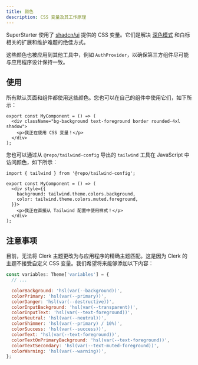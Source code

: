 ```yaml
---
title: 颜色
description: CSS 变量及其工作原理
---
```


SuperStarter 使用了 [shadcn/ui](https://ui.shadcn.com/) 提供的 CSS 变量。它们是解决 [深色模式](/zh/packages/design-system/dark-mode) 和白标相关的扩展和维护难题的绝佳方式。

这些颜色也被应用到其他工具中，例如 `AuthProvider`，以确保第三方组件尽可能与应用程序设计保持一致。

## 使用

所有默认页面和组件都使用这些颜色。您也可以在自己的组件中使用它们，如下所示：

```component.tsx
export const MyComponent = () => (
  <div className="bg-background text-foreground border rounded-4xl shadow">
    <p>我正在使用 CSS 变量！</p>
  </div>
);
```

您也可以通过从 `@repo/tailwind-config` 导出的 `tailwind` 工具在 JavaScript 中访问颜色，如下所示：

```tsx component.tsx
import { tailwind } from '@repo/tailwind-config';

export const MyComponent = () => (
  <div style={{
    background: tailwind.theme.colors.background,
    color: tailwind.theme.colors.muted.foreground,
  }}>
    <p>我正在直接从 Tailwind 配置中使用样式！</p>
  </div>
);
```

## 注意事项

目前，无法将 Clerk 主题更改为与应用程序的精确主题匹配。这是因为 Clerk 的主题不接受自定义 CSS 变量。我们希望将来能够添加以下内容：

```jsx packages/design-system/providers/clerk.tsx {4-15}
const variables: Theme['variables'] = {
  // ...

  colorBackground: 'hsl(var(--background))',
  colorPrimary: 'hsl(var(--primary))',
  colorDanger: 'hsl(var(--destructive))',
  colorInputBackground: 'hsl(var(--transparent))',
  colorInputText: 'hsl(var(--text-foreground))',
  colorNeutral: 'hsl(var(--neutral))',
  colorShimmer: 'hsl(var(--primary) / 10%)',
  colorSuccess: 'hsl(var(--success))',
  colorText: 'hsl(var(--text-foreground))',
  colorTextOnPrimaryBackground: 'hsl(var(--text-foreground))',
  colorTextSecondary: 'hsl(var(--text-muted-foreground))',
  colorWarning: 'hsl(var(--warning))',
};
```